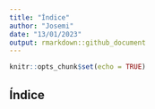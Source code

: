 ```yaml
---
title: "Índice"
author: "Josemi"
date: "13/01/2023"
output: rmarkdown::github_document
---
```


```r
knitr::opts_chunk$set(echo = TRUE)
```

## Índice
